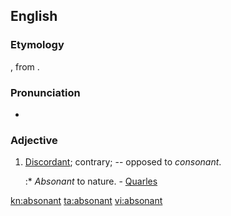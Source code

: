 ==English==

===Etymology===
{{prefix|ab|sonant|t1=away|t2=voiced sound}}, from {{etyl|lat}} {{term|sonare|sound|lang=la}}.

===Pronunciation===
* {{a|US}} {{IPA|ˈæb.sə.nənt/}}

===Adjective===
{{en-adj}}

# {{archaic}} [[discordant|Discordant]]; contrary; -- opposed to ''consonant''.
#:* ''Absonant'' to nature. - [[Quarles]]

[[kn:absonant]]
[[ta:absonant]]
[[vi:absonant]]